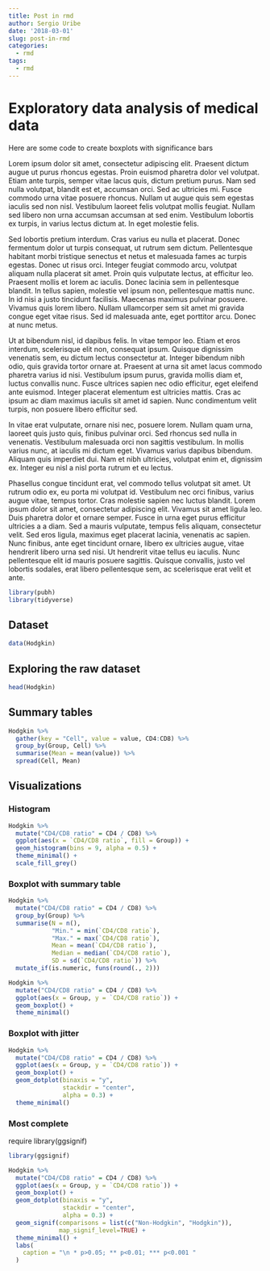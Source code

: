 ---
title: Post in rmd
author: Sergio Uribe
date: '2018-03-01'
slug: post-in-rmd
categories:
  - rmd
tags:
  - rmd
---

# Exploratory data analysis of medical data

Here are some code to create boxplots with significance bars

Lorem ipsum dolor sit amet, consectetur adipiscing elit. Praesent dictum augue ut purus rhoncus egestas. Proin euismod pharetra dolor vel volutpat. Etiam ante turpis, semper vitae lacus quis, dictum pretium purus. Nam sed nulla volutpat, blandit est et, accumsan orci. Sed ac ultricies mi. Fusce commodo urna vitae posuere rhoncus. Nullam ut augue quis sem egestas iaculis sed non nisl. Vestibulum laoreet felis volutpat mollis feugiat. Nullam sed libero non urna accumsan accumsan at sed enim. Vestibulum lobortis ex turpis, in varius lectus dictum at. In eget molestie felis.

Sed lobortis pretium interdum. Cras varius eu nulla et placerat. Donec fermentum dolor ut turpis consequat, ut rutrum sem dictum. Pellentesque habitant morbi tristique senectus et netus et malesuada fames ac turpis egestas. Donec ut risus orci. Integer feugiat commodo arcu, volutpat aliquam nulla placerat sit amet. Proin quis vulputate lectus, at efficitur leo. Praesent mollis et lorem ac iaculis. Donec lacinia sem in pellentesque blandit. In tellus sapien, molestie vel ipsum non, pellentesque mattis nunc. In id nisi a justo tincidunt facilisis. Maecenas maximus pulvinar posuere. Vivamus quis lorem libero. Nullam ullamcorper sem sit amet mi gravida congue eget vitae risus. Sed id malesuada ante, eget porttitor arcu. Donec at nunc metus.

Ut at bibendum nisl, id dapibus felis. In vitae tempor leo. Etiam et eros interdum, scelerisque elit non, consequat ipsum. Quisque dignissim venenatis sem, eu dictum lectus consectetur at. Integer bibendum nibh odio, quis gravida tortor ornare at. Praesent at urna sit amet lacus commodo pharetra varius id nisi. Vestibulum ipsum purus, gravida mollis diam et, luctus convallis nunc. Fusce ultrices sapien nec odio efficitur, eget eleifend ante euismod. Integer placerat elementum est ultricies mattis. Cras ac ipsum ac diam maximus iaculis sit amet id sapien. Nunc condimentum velit turpis, non posuere libero efficitur sed.

In vitae erat vulputate, ornare nisi nec, posuere lorem. Nullam quam urna, laoreet quis justo quis, finibus pulvinar orci. Sed rhoncus sed nulla in venenatis. Vestibulum malesuada orci non sagittis vestibulum. In mollis varius nunc, at iaculis mi dictum eget. Vivamus varius dapibus bibendum. Aliquam quis imperdiet dui. Nam et nibh ultricies, volutpat enim et, dignissim ex. Integer eu nisl a nisl porta rutrum et eu lectus.

Phasellus congue tincidunt erat, vel commodo tellus volutpat sit amet. Ut rutrum odio ex, eu porta mi volutpat id. Vestibulum nec orci finibus, varius augue vitae, tempus tortor. Cras molestie sapien nec luctus blandit. Lorem ipsum dolor sit amet, consectetur adipiscing elit. Vivamus sit amet ligula leo. Duis pharetra dolor et ornare semper. Fusce in urna eget purus efficitur ultricies a a diam. Sed a mauris vulputate, tempus felis aliquam, consectetur velit. Sed eros ligula, maximus eget placerat lacinia, venenatis ac sapien. Nunc finibus, ante eget tincidunt ornare, libero ex ultricies augue, vitae hendrerit libero urna sed nisi. Ut hendrerit vitae tellus eu iaculis. Nunc pellentesque elit id mauris posuere sagittis. Quisque convallis, justo vel lobortis sodales, erat libero pellentesque sem, ac scelerisque erat velit et ante.


<!--more-->

```{r}
library(pubh)
library(tidyverse)
```
## Dataset
```{r}
data(Hodgkin)
```

## Exploring the raw dataset
```{r}
head(Hodgkin)
```
## Summary tables
```{r}
Hodgkin %>% 
  gather(key = "Cell", value = value, CD4:CD8) %>% 
  group_by(Group, Cell) %>% 
  summarise(Mean = mean(value)) %>% 
  spread(Cell, Mean)
```
## Visualizations

### Histogram

```{r}
Hodgkin %>% 
  mutate("CD4/CD8 ratio" = CD4 / CD8) %>% 
  ggplot(aes(x = `CD4/CD8 ratio`, fill = Group)) +
  geom_histogram(bins = 9, alpha = 0.5) + 
  theme_minimal() +
  scale_fill_grey() 
```

### Boxplot with summary table
```{r}
Hodgkin %>% 
  mutate("CD4/CD8 ratio" = CD4 / CD8) %>% 
  group_by(Group) %>% 
  summarise(N = n(), 
            "Min." = min(`CD4/CD8 ratio`), 
            "Max." = max(`CD4/CD8 ratio`), 
            Mean = mean(`CD4/CD8 ratio`), 
            Median = median(`CD4/CD8 ratio`), 
            SD = sd(`CD4/CD8 ratio`)) %>% 
  mutate_if(is.numeric, funs(round(., 2)))
```


```{r}
Hodgkin %>% 
  mutate("CD4/CD8 ratio" = CD4 / CD8) %>% 
  ggplot(aes(x = Group, y = `CD4/CD8 ratio`)) + 
  geom_boxplot() +
  theme_minimal()
```

### Boxplot with jitter
```{r, message=FALSE}
Hodgkin %>% 
  mutate("CD4/CD8 ratio" = CD4 / CD8) %>% 
  ggplot(aes(x = Group, y = `CD4/CD8 ratio`)) + 
  geom_boxplot() +
  geom_dotplot(binaxis = "y",
               stackdir = "center", 
               alpha = 0.3) +
  theme_minimal() 
```

### Most complete
require library(ggsignif)
```{r}

library(ggsignif)
```

```{r, message=FALSE}
Hodgkin %>% 
  mutate("CD4/CD8 ratio" = CD4 / CD8) %>% 
  ggplot(aes(x = Group, y = `CD4/CD8 ratio`)) + 
  geom_boxplot() +
  geom_dotplot(binaxis = "y",
               stackdir = "center", 
               alpha = 0.3) +
  geom_signif(comparisons = list(c("Non-Hodgkin", "Hodgkin")), 
              map_signif_level=TRUE) +
  theme_minimal() +
  labs(
    caption = "\n * p>0.05; ** p<0.01; *** p<0.001 "
  )
  
```
